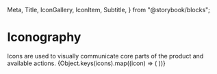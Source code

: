   Meta,
  Title,
  IconGallery,
  IconItem,
  Subtitle,
} from "@storybook/blocks";

<Meta title="Style Guide/Iconography" />

# Iconography

<Subtitle>
  Icons are used to visually communicate core parts of the product and available
  actions.
</Subtitle>

<IconGallery>
  {Object.keys(icons).map((icon) => (
    <IconItem key={icon} name={icon}>
      <Icon name={icon} />
    </IconItem>
  ))}
</IconGallery>
